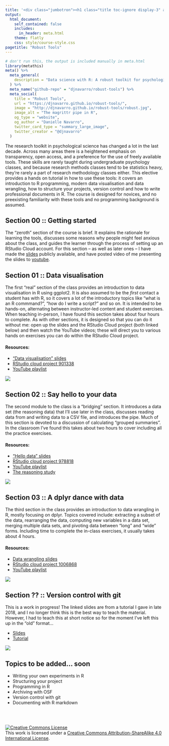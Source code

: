 ```yaml
---
title: '<div class="jumbotron"><h1 class="title toc-ignore display-3" align="center">Data science with R: A robust toolkit for psychological research</h1><p class="lead" align="center">Danielle Navarro</p></div>'
output:
  html_document:
    self_contained: false    
    includes:
      in_header: meta.html
    theme: flatly
    css: style/course-style.css
pagetitle: "Robust Tools"
---
```


```r
# don't run this, the output is included manually in meta.html
library(metathis)
meta() %>%
  meta_general(
    description = "Data science with R: A robust toolkit for psychological research",
  ) %>% 
  meta_name("github-repo" = "djnavarro/robust-tools") %>% 
  meta_social(
    title = "Robust Tools",
    url = "https://djnavarro.github.io/robust-tools/",
    image = "http://djnavarro.github.io/robust-tools/robust.jpg",
    image_alt = "The magrittr pipe in R",
    og_type = "website",
    og_author = "Danielle Navarro",
    twitter_card_type = "summary_large_image",
    twitter_creator = "@djnavarro"
  )
```


The research toolkit in psychological science has changed a lot in the last decade. Across many areas there is a heightened emphasis on transparency, open access, and a preference for the use of freely available tools. These skills are rarely taught during undergraduate psychology classes, and because research methods classes tend to be statistics heavy, they’re rarely a part of research methodology classes either. This elective provides a hands on tutorial in how to use these tools: it covers an introduction to R programming, modern data visualisation and data wrangling, how to structure your projects, version control and how to write professional documents in R. The course is designed for novices, and no preexisting familiarity with these tools and no programming background is assumed. 

## Section 00 :: Getting started

The "zeroth" section of the course is brief. It explains the rationale for learning the tools, discusses some reasons why people might feel anxious about the class, and guides the learner through the process of setting up an RStudio Cloud account. For this section -- as well as later ones -- I have made the [slides](welcome) publicly available, and have posted video of me presenting the slides to [youtube](https://youtu.be/t6IIJEoqPyk). 

## Section 01 :: Data visualisation

The first "real" section of the class provides an introduction to data visualisation in R using ggplot2. It is also assumed to be the *first* contact a student has with R, so it covers a lot of the introductory topics like "what is an R commmand?", "how do I write a script?" and so on. It is intended to be hands-on, alternating between instructor-led content and student exercises. When teaching in-person, I have found this section takes about four hours to complete. As with other sections, it is designed so that you can do it without me: open up the slides and the RStudio Cloud project (both linked below) and then watch the YouTube videos; these will direct you to various hands on exercises you can do within the RStudio Cloud project.

<div class="container">
<div class="box-left">
#### Resources:
- ["Data visualisation" slides](visualisation)
- [RStudio cloud project 901338](https://rstudio.cloud/project/901338)
- [YouTube playlist](https://www.youtube.com/watch?v=6vdHGnD51F8&list=PLRPB0ZzEYegPa4uvvAVJnr6loSKbN4wLb&index=2)
</div>
<div class="box-right">[<img src="visualisation/img/forensic.png">](visualisation)</div>
</div>

## Section 02 :: Say hello to your data

The second module to the class is a "bridging" section. It introduces a data set (the reasoning data) that I'll use later in the class, discusses reading data from and writing data to a CSV file, and introduces the pipe. Much of this section is devoted to a discussion of calculating "grouped summaries". In the classroom I've found this takes about two hours to cover including all the practice exercises.

<div class="container">
<div class="box-left">
#### Resources:
- ["Hello data" slides](hello)
- [RStudio cloud project 978818](https://rstudio.cloud/project/978818)
- [YouTube playlist](https://www.youtube.com/watch?v=lpbqlu_Sk3M&list=PLRPB0ZzEYegPYKRLwJRh4AbWWSiIlzmC7)
- [The reasoning study](reasoning)
</div>
<div class="box-right">[<img src="hello/img/pipe.png">](hello)</div>
</div>

## Section 03 :: A dplyr dance with data

The third section in the class provides an introduction to data wrangling in R, mostly focusing on dplyr. Topics covered include: extracting a subset of the data, rearranging the data, computing new variables in a data set, merging multiple data sets, and pivoting data between "long" and "wide" forms. Including time to complete the in-class exercises, it usually takes about 4 hours.  

<div class="container">
<div class="box-left">
#### Resources:
- [Data wrangling slides](dancing)
- [RStudio cloud project 1006868](https://rstudio.cloud/project/1006868)
- [YouTube playlist](https://www.youtube.com/watch?v=_LiB4nUKi3o&list=PLRPB0ZzEYegNFsivhQWTFvKvpEc504EPH)
</div>
<div class="box-right">[<img src="dancing/img/filter_slide.png">](dancing)</div>
</div>


## Section ?? :: Version control with git

This is a work in progress! The linked slides are from a tutorial I gave in late 2018, and I no longer think this is the best way to teach the material. However, I had to teach this at short notice so for the moment I've left this up in the "old" format...

<div class="container">
<div class="box-left">
- [Slides](https://djnavarro.github.io/chdss2018/day2/git-slides.html)
- [Tutorial](https://djnavarro.github.io/chdss2018/day2/git.html)
</div>
<div class="box-right">[<img src="git/img/git.png">](https://djnavarro.github.io/chdss2018/day2/git-slides.html)</div>
</div>


## Topics to be added... soon

- Writing your own experiments in R
- Structuring your project
- Programming in R
- Archiving with OSF 
- Version control with git
- Documenting with R markdown


<br><br>

<a rel="license" href="http://creativecommons.org/licenses/by-sa/4.0/"><img alt="Creative Commons License" style="border-width:0" src="https://i.creativecommons.org/l/by-sa/4.0/88x31.png" /></a><br />This work is licensed under a <a rel="license" href="http://creativecommons.org/licenses/by-sa/4.0/">Creative Commons Attribution-ShareAlike 4.0 International License</a>.

